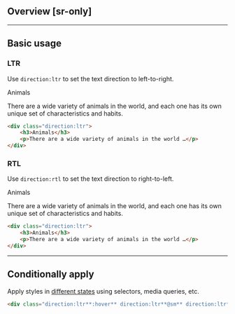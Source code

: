 ## Overview [sr-only]
<Overview/>

---

## Basic usage
### LTR
Use `direction:ltr` to set the text direction to left-to-right.
<Demo className="py:0!">
    <div className="direction:ltr w:full bg:white@light bg:gray-20@dark p:30">
        <div className="f:28 f:bold">Animals</div>
        <p>There are a wide variety of animals in the world, and each one has its own unique set of characteristics and habits.</p>
    </div>
</Demo>
```html
<div class="direction:ltr">
    <h3>Animals</h3>
    <p>There are a wide variety of animals in the world …</p>
</div>
```

### RTL
Use `direction:rtl` to set the text direction to right-to-left.
<Demo className="py:0!">
    <div className="direction:rtl w:full bg:white@light bg:gray-20@dark p:30">
        <div className="f:28 f:bold">Animals</div>
        <p>There are a wide variety of animals in the world, and each one has its own unique set of characteristics and habits.</p>
    </div>
</Demo>
```html
<div class="direction:ltr">
    <h3>Animals</h3>
    <p>There are a wide variety of animals in the world …</p>
</div>
```

---

## Conditionally apply
Apply styles in [different states](/docs/states-and-queries) using selectors, media queries, etc.
```html
<div class="direction:ltr**:hover** direction:ltr**@sm** direction:ltr**@dark** direction:ltr**@print**">…</div>
```

